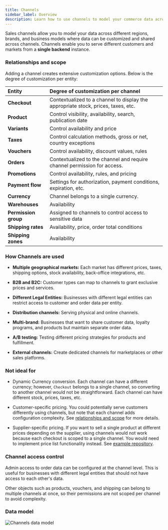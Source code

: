 ```yaml
---
title: Channels
sidebar_label: Overview
description: Learn how to use channels to model your commerce data across different regions, markets, brands, and business models.
---
```


Sales channels allow you to model your data across different regions, brands, and business models where data can be customized and shared across channels. Channels enable you to serve different customers and markets from a **single backend** instance.

### Relationships and scope

Adding a channel creates extensive customization options. Below is the degree of customization per entity:

| Entity               | Degree of customization per channel                                               |
| :------------------- | :-------------------------------------------------------------------------------- |
| **Checkout**         | Contextualized to a channel to display the appropriate stock, prices, taxes, etc. |
| **Product**          | Control visibility, availability, search, publication date                        |
| **Variants**         | Control availability and price                                                    |
| **Taxes**            | Control calculation methods, gross or net, country exceptions                     |
| **Vouchers**         | Control availability, discount values, rules                                      |
| **Orders**           | Contextualized to the channel and require channel permission for access.          |
| **Promotions**       | Control availability, rules, and pricing                                          |
| **Payment flow**     | Settings for authorization, payment conditions, expiration, etc.                  |
| **Currency**         | Channel belongs to a single currency.                                             |
| **Warehouses**       | Availability                                                                      |
| **Permission group** | Assigned to channels to control access to sensitive data                          |
| **Shipping rates**   | Availability, price, order total conditions                                       |
| **Shipping zones**   | Availability                                                                      |

### How Channels are used

- **Multiple geographical markets:** Each market has different prices, taxes, shipping options, stock availability, back-office integrations, etc.

- **B2B and B2C:** Customer types can map to channels to grant exclusive prices and services.

- **Different Legal Entities:** Businesses with different legal entities can restrict access to customer and order data per entity.

- **Distribution channels:** Serving physical and online channels.

- **Multi-brand:** Businesses that want to share customer data, loyalty programs, and products but maintain separate order data.

- **A/B testing:** Testing different pricing strategies for products and fulfillment.

- **External channels:** Create dedicated channels for marketplaces or other sales platforms.

### Not ideal for

- Dynamic Currency conversion. Each channel can have a different currency; however, `Checkout` belongs to a single channel, so converting to another channel would not be straightforward. Each channel can have different stock, prices, taxes, etc.

- Customer-specific pricing. You could potentially serve customers differently using channels, but note that each channel adds configuration complexity. See [relationships and scope](#relationships-and-scope) for more details.

- Supplier-specific pricing. If you want to sell a single product at different prices depending on the supplier, using channels would not work because each checkout is scoped to a single channel. You would need to implement price list functionality instead. See [example repository](https://github.com/saleor/saleor-app-checkout-prices).

### Channel access control

Admin access to order data can be configured at the channel level. This is useful for businesses with different legal entities that should not have access to each other's data.

Other objects such as products, vouchers, and shipping can belong to multiple channels at once, so their permissions are not scoped per channel to avoid complexity.

### Data model

![Channels data model](./saleor-channels-data-model.png)
